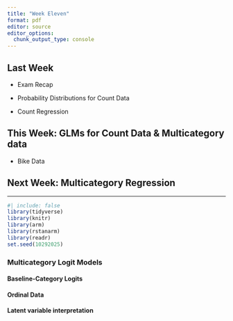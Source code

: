 ```yaml
---
title: "Week Eleven"
format: pdf
editor: source
editor_options: 
  chunk_output_type: console
---
```


## Last Week

- Exam Recap

- Probability Distributions for Count Data

- Count Regression

## This Week: GLMs for Count Data & Multicategory data

- Bike Data



## Next Week:  Multicategory Regression




------------------------------------------------------------------------

```r
#| include: false
library(tidyverse)
library(knitr)
library(arm)
library(rstanarm)
library(readr)
set.seed(10292025)
```

\newpage

### Multicategory Logit Models


\newpage

#### Baseline-Category Logits


\newpage

#### Ordinal Data


\newpage

#### Latent variable interpretation

